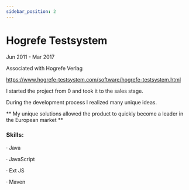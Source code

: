 ```yaml
---
sidebar_position: 2
---
```


# Hogrefe Testsystem

Jun 2011 - Mar 2017

Associated with Hogrefe Verlag

https://www.hogrefe-testsystem.com/software/hogrefe-testsystem.html

I started the project from 0 and took it to the sales stage.

During the development process I realized many unique ideas.

** My unique solutions allowed the product to quickly become a leader in the European market **

### Skills:

· Java

· JavaScript

· Ext JS

· Maven
